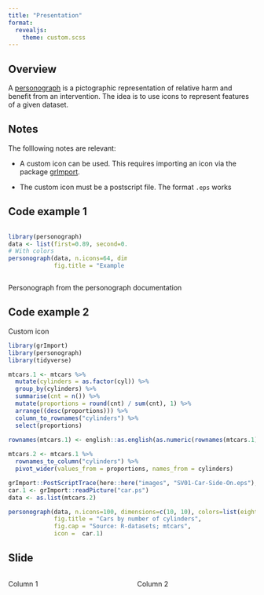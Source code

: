 ```yaml
---
title: "Presentation"
format:
  revealjs: 
    theme: custom.scss
---
```


## Overview

A [personograph](https://github.com/joelkuiper/personograph) is a pictographic representation of relative harm and benefit from an intervention. The idea is to use icons to represent features of a given dataset.

## Notes

The folllowing notes are relevant:

-   A custom icon can be used. This requires importing an icon via the package [grImport](https://cran.r-project.org/web/packages/grImport/grImport.pdf).

-   The custom icon must be a postscript file. The format `.eps` works

## Code example 1

::: columns
::: {.column width="50%"}
```r
library(personograph)
data <- list(first=0.89, second=0.06, third=0.05)
# With colors
personograph(data, n.icons=64, dimensions=c(8, 8), colors=list(first="grey", second="blue", third="red"),
             fig.title = "Example of a personograph")
```
:::

::: {.column width="50%"}
:::
:::

Personograph from the personograph documentation

## Code example 2

Custom icon

```r
library(grImport)
library(personograph)
library(tidyverse)

mtcars.1 <- mtcars %>% 
  mutate(cylinders = as.factor(cyl)) %>% 
  group_by(cylinders) %>%
  summarise(cnt = n()) %>% 
  mutate(proportions = round(cnt) / sum(cnt), 1) %>% 
  arrange((desc(proportions))) %>% 
  column_to_rownames("cylinders") %>% 
  select(proportions)
  
rownames(mtcars.1) <- english::as.english(as.numeric(rownames(mtcars.1)))

mtcars.2 <- mtcars.1 %>% 
  rownames_to_column("cylinders") %>% 
  pivot_wider(values_from = proportions, names_from = cylinders)

grImport::PostScriptTrace(here::here("images", "SV01-Car-Side-On.eps"), outfilename = "car.ps")
car.1 <- grImport::readPicture("car.ps")
data <- as.list(mtcars.2)

personograph(data, n.icons=100, dimensions=c(10, 10), colors=list(eight = "grey", four = "blue", six = "red"),
             fig.title = "Cars by number of cylinders",
             fig.cap = "Source: R-datasets; mtcars",
             icon =  car.1)
```

## Slide

::: columns
::: {.column width="50%"}
Column 1
:::

::: {.column width="50%"}
Column 2
:::
:::
